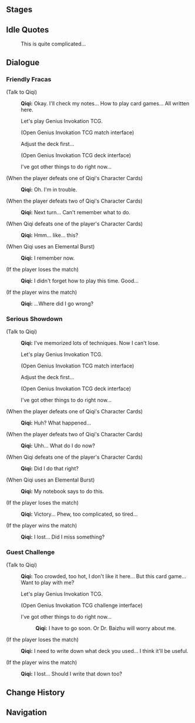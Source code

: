 {{Genius Invokation TCG Character Stages Intro}}

==Stages==
{{Genius Invokation TCG Stages/Detailed|Qiqi}}

==Idle Quotes==
{{Dialogue Start}}
:{{DIcon|Idle}} This is quite complicated...
{{Dialogue End}}

==Dialogue==
===Friendly Fracas===
{{Dialogue Start}}
;(Talk to Qiqi)
:{{A|Vo card qiqi invite easy 01.ogg}} '''Qiqi:''' Okay. I'll check my notes... How to play card games... All written here.
:{{DIcon|TCG}} Let's play Genius Invokation TCG.
:;(Open Genius Invokation TCG match interface)
:{{DIcon}} Adjust the deck first...
:;(Open Genius Invokation TCG deck interface)
:{{DIcon}} I've got other things to do right now...

;(When the player defeats one of Qiqi's Character Cards)
:{{A|Vo card qiqi ingame easy 02.ogg}} '''Qiqi:''' Oh. I'm in trouble.

;(When the player defeats two of Qiqi's Character Cards)
:{{A|Vo card qiqi ingame easy 03.ogg}} '''Qiqi:''' Next turn... Can't remember what to do.

;(When Qiqi defeats one of the player's Character Cards)
:{{A|Vo card qiqi ingame easy 01.ogg}} '''Qiqi:''' Hmm... like... this?

;(When Qiqi uses an Elemental Burst)
:{{A|Vo card qiqi ingame easy 04.ogg}} '''Qiqi:''' I remember now.

;(If the player loses the match)
:{{A|Vo card qiqi invite easy 02.ogg}} '''Qiqi:''' I didn't forget how to play this time. Good...

;(If the player wins the match)
:{{A|Vo card qiqi invite easy 03.ogg}} '''Qiqi:''' ...Where did I go wrong?
{{Dialogue End}}

===Serious Showdown===
{{Dialogue Start}}
;(Talk to Qiqi)
:{{A|Vo card qiqi invite hard 01.ogg}} '''Qiqi:''' I've memorized lots of techniques. Now I can't lose.
:{{DIcon|TCG}} Let's play Genius Invokation TCG.
:;(Open Genius Invokation TCG match interface)
:{{DIcon}} Adjust the deck first...
:;(Open Genius Invokation TCG deck interface)
:{{DIcon}} I've got other things to do right now...

;(When the player defeats one of Qiqi's Character Cards)
:{{A|Vo card qiqi ingame hard 02.ogg}} '''Qiqi:''' Huh? What happened...

;(When the player defeats two of Qiqi's Character Cards)
:{{A|Vo card qiqi ingame hard 03.ogg}} '''Qiqi:''' Uhh... What do I do now?

;(When Qiqi defeats one of the player's Character Cards)
:{{A|Vo card qiqi ingame hard 01.ogg}} '''Qiqi:''' Did I do that right?

;(When Qiqi uses an Elemental Burst)
:{{A|Vo card qiqi ingame hard 04.ogg}} '''Qiqi:''' My notebook says to do this.

;(If the player loses the match)
:{{A|Vo card qiqi invite hard 02.ogg}} '''Qiqi:''' Victory... Phew, too complicated, so tired...

;(If the player wins the match)
:{{A|Vo card qiqi invite hard 03.ogg}} '''Qiqi:''' I lost... Did I miss something?
{{Dialogue End}}

===Guest Challenge===
{{Dialogue Start}}
;(Talk to Qiqi)
:{{A|Vo card qiqi freetalk 01.ogg}} '''Qiqi:''' Too crowded, too hot, I don't like it here... But this card game... Want to play with me?
:{{DIcon|TCG}} Let's play Genius Invokation TCG.
:;(Open Genius Invokation TCG challenge interface)
:{{DIcon}} I've got other things to do right now...
::{{A|Vo card qiqi leave 01.ogg}} '''Qiqi:''' I have to go soon. Or Dr. Baizhu will worry about me.

;(If the player loses the match)
:{{A|Vo card qiqi endofgame win 01.ogg}} '''Qiqi:''' I need to write down what deck you used... I think it'll be useful.

;(If the player wins the match)
:{{A|Vo card qiqi endofgame fail 01.ogg}} '''Qiqi:''' I lost... Should I write that down too?
{{Dialogue End}}

==Change History==
{{Change History|4.0}}

==Navigation==
{{Genius Invokation TCG Stages Navbox}}